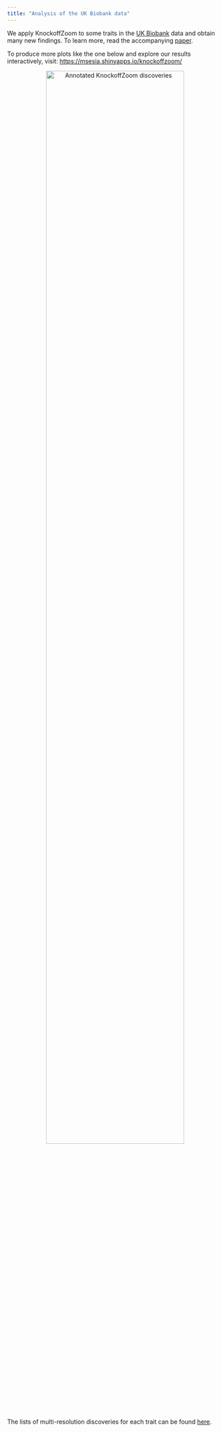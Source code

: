 ```yaml
---
title: "Analysis of the UK Biobank data"
---
```


We apply KnockoffZoom to some traits in the <a target="_blank" href="https://www.ukbiobank.ac.uk/">UK Biobank</a> data and obtain many new findings. To learn more, read the accompanying <a target="_blank" href="https://www.biorxiv.org/content/10.1101/631390v1">paper</a>.

To produce more plots like the one below and explore our results interactively, visit: <a target="_blank" href="https://msesia.shinyapps.io/knockoffzoom/">https://msesia.shinyapps.io/knockoffzoom/</a>

<p style="text-align:center;">
<img src="images/annotations.png" alt="Annotated KnockoffZoom discoveries"
	title="Annotated KnockoffZoom discoveries" width="80%" height="80%" />
</p>

The lists of multi-resolution discoveries for each trait can be found <a target="_blank" href="discoveries/">here</a>.
